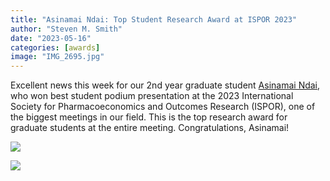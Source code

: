 ```yaml
---
title: "Asinamai Ndai: Top Student Research Award at ISPOR 2023"
author: "Steven M. Smith"
date: "2023-05-16"
categories: [awards]
image: "IMG_2695.jpg"
---
```


Excellent news this week for our 2nd year graduate student [Asinamai Ndai](https://pop.pharmacy.ufl.edu/people/students/asinamai-ndai/), who won best student podium presentation at the 2023 International Society for Pharmacoeconomics and Outcomes Research (ISPOR), one of the biggest meetings in our field. This is the top research award for graduate students at the entire meeting. Congratulations, Asinamai!

![](IMG_2695.jpg)


![](IMG_2694.png)